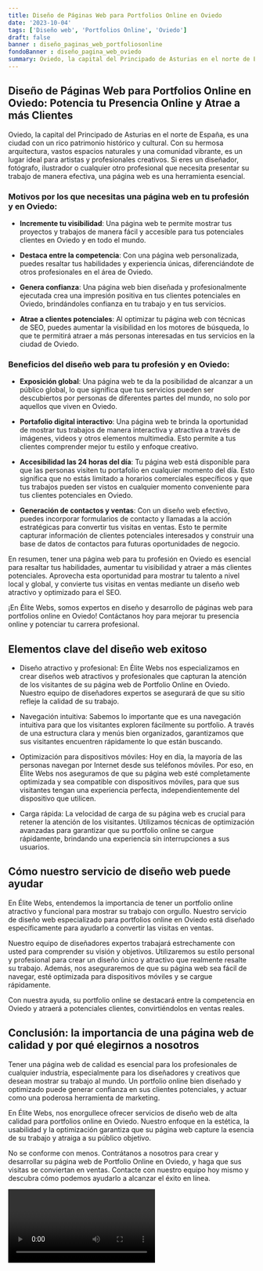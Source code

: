 ```yaml
---
title: Diseño de Páginas Web para Portfolios Online en Oviedo
date: '2023-10-04'
tags: ['Diseño web', 'Portfolios Online', 'Oviedo']
draft: false
banner : diseño_paginas_web_portfoliosonline
fondoBanner : diseño_pagina_web_oviedo
summary: Oviedo, la capital del Principado de Asturias en el norte de España, es una ciudad con un rico patrimonio histórico y cultural. Con su hermosa arquitectura, vastos espacios naturales y una comunidad vibrante, es un lugar ideal para artistas y profesionales creativos. Si eres un diseñador, fotógrafo, ilustrador o cualquier otro profesional que necesita presentar su trabajo de manera efectiva, una página web es una herramienta esencial.
---
```


## Diseño de Páginas Web para Portfolios Online en Oviedo: Potencia tu Presencia Online y Atrae a más Clientes

Oviedo, la capital del Principado de Asturias en el norte de España, es una ciudad con un rico patrimonio histórico y cultural. Con su hermosa arquitectura, vastos espacios naturales y una comunidad vibrante, es un lugar ideal para artistas y profesionales creativos. Si eres un diseñador, fotógrafo, ilustrador o cualquier otro profesional que necesita presentar su trabajo de manera efectiva, una página web es una herramienta esencial.

### Motivos por los que necesitas una página web en tu profesión y en Oviedo:

- **Incremente tu visibilidad**: Una página web te permite mostrar tus proyectos y trabajos de manera fácil y accesible para tus potenciales clientes en Oviedo y en todo el mundo.

- **Destaca entre la competencia**: Con una página web personalizada, puedes resaltar tus habilidades y experiencia únicas, diferenciándote de otros profesionales en el área de Oviedo.

- **Genera confianza**: Una página web bien diseñada y profesionalmente ejecutada crea una impresión positiva en tus clientes potenciales en Oviedo, brindándoles confianza en tu trabajo y en tus servicios.

- **Atrae a clientes potenciales**: Al optimizar tu página web con técnicas de SEO, puedes aumentar la visibilidad en los motores de búsqueda, lo que te permitirá atraer a más personas interesadas en tus servicios en la ciudad de Oviedo.

### Beneficios del diseño web para tu profesión y en Oviedo:

- **Exposición global**: Una página web te da la posibilidad de alcanzar a un público global, lo que significa que tus servicios pueden ser descubiertos por personas de diferentes partes del mundo, no solo por aquellos que viven en Oviedo.

- **Portafolio digital interactivo**: Una página web te brinda la oportunidad de mostrar tus trabajos de manera interactiva y atractiva a través de imágenes, videos y otros elementos multimedia. Esto permite a tus clientes comprender mejor tu estilo y enfoque creativo.

- **Accesibilidad las 24 horas del día**: Tu página web está disponible para que las personas visiten tu portafolio en cualquier momento del día. Esto significa que no estás limitado a horarios comerciales específicos y que tus trabajos pueden ser vistos en cualquier momento conveniente para tus clientes potenciales en Oviedo.

- **Generación de contactos y ventas**: Con un diseño web efectivo, puedes incorporar formularios de contacto y llamadas a la acción estratégicas para convertir tus visitas en ventas. Esto te permite capturar información de clientes potenciales interesados ​​y construir una base de datos de contactos para futuras oportunidades de negocio.

En resumen, tener una página web para tu profesión en Oviedo es esencial para resaltar tus habilidades, aumentar tu visibilidad y atraer a más clientes potenciales. Aprovecha esta oportunidad para mostrar tu talento a nivel local y global, y convierte tus visitas en ventas mediante un diseño web atractivo y optimizado para el SEO.

¡En Élite Webs, somos expertos en diseño y desarrollo de páginas web para portfolios online en Oviedo! Contáctanos hoy para mejorar tu presencia online y potenciar tu carrera profesional.

<GifSeo />

<Cta />

## Elementos clave del diseño web exitoso

- Diseño atractivo y profesional: En Élite Webs nos especializamos en crear diseños web atractivos y profesionales que capturan la atención de los visitantes de su página web de Portfolio Online en Oviedo. Nuestro equipo de diseñadores expertos se asegurará de que su sitio refleje la calidad de su trabajo.

- Navegación intuitiva: Sabemos lo importante que es una navegación intuitiva para que los visitantes exploren fácilmente su portfolio. A través de una estructura clara y menús bien organizados, garantizamos que sus visitantes encuentren rápidamente lo que están buscando.

- Optimización para dispositivos móviles: Hoy en día, la mayoría de las personas navegan por Internet desde sus teléfonos móviles. Por eso, en Élite Webs nos aseguramos de que su página web esté completamente optimizada y sea compatible con dispositivos móviles, para que sus visitantes tengan una experiencia perfecta, independientemente del dispositivo que utilicen.

- Carga rápida: La velocidad de carga de su página web es crucial para retener la atención de los visitantes. Utilizamos técnicas de optimización avanzadas para garantizar que su portfolio online se cargue rápidamente, brindando una experiencia sin interrupciones a sus usuarios.

## Cómo nuestro servicio de diseño web puede ayudar

En Élite Webs, entendemos la importancia de tener un portfolio online atractivo y funcional para mostrar su trabajo con orgullo. Nuestro servicio de diseño web especializado para portfolios online en Oviedo está diseñado específicamente para ayudarlo a convertir las visitas en ventas.

Nuestro equipo de diseñadores expertos trabajará estrechamente con usted para comprender su visión y objetivos. Utilizaremos su estilo personal y profesional para crear un diseño único y atractivo que realmente resalte su trabajo. Además, nos aseguraremos de que su página web sea fácil de navegar, esté optimizada para dispositivos móviles y se cargue rápidamente. 

Con nuestra ayuda, su portfolio online se destacará entre la competencia en Oviedo y atraerá a potenciales clientes, convirtiéndolos en ventas reales. 

## Conclusión: la importancia de una página web de calidad y por qué elegirnos a nosotros

Tener una página web de calidad es esencial para los profesionales de cualquier industria, especialmente para los diseñadores y creativos que desean mostrar su trabajo al mundo. Un portfolio online bien diseñado y optimizado puede generar confianza en sus clientes potenciales, y actuar como una poderosa herramienta de marketing.

En Élite Webs, nos enorgullece ofrecer servicios de diseño web de alta calidad para portfolios online en Oviedo. Nuestro enfoque en la estética, la usabilidad y la optimización garantiza que su página web capture la esencia de su trabajo y atraiga a su público objetivo. 

No se conforme con menos. Contrátanos a nosotros para crear y desarrollar su página web de Portfolio Online en Oviedo, y haga que sus visitas se conviertan en ventas. Contacte con nuestro equipo hoy mismo y descubra cómo podemos ayudarlo a alcanzar el éxito en línea.

<Video />

<CtaBot job='Portfolios Online' city='Oviedo'/>

<Gmaps query='Oviedo+españa+maps' />